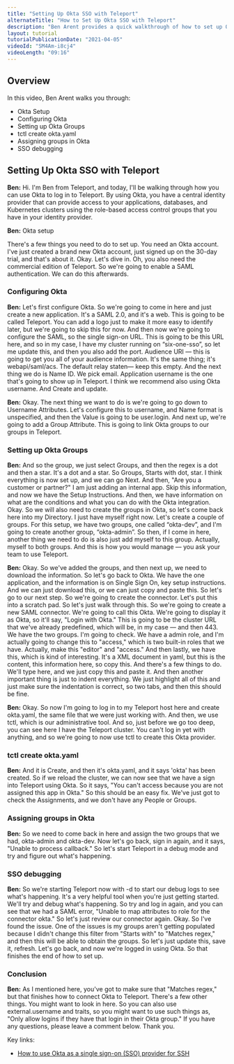 ```yaml
---
title: "Setting Up Okta SSO with Teleport"
alternateTitle: "How to Set Up Okta SSO with Teleport"
description: "Ben Arent provides a quick walkthrough of how to set up Okta with Teleport."
layout: tutorial
tutorialPublicationDate: "2021-04-05"
videoId: "SM4Am-i8cj4"
videoLength: "09:16"
---
```


## Overview

In this video, Ben Arent walks you through:

- Okta Setup
- Configuring Okta
- Setting up Okta Groups
- tctl create okta.yaml
- Assigning groups in Okta
- SSO debugging

## Setting Up Okta SSO with Teleport

**Ben:** Hi. I'm Ben from Teleport, and today, I'll be walking through how you can use Okta to log in to Teleport. By using Okta, you have a central identity provider that can provide access to your applications, databases, and Kubernetes clusters using the role-based access control groups that you have in your identity provider.

**Ben:** Okta setup

There's a few things you need to do to set up. You need an Okta account. I've just created a brand new Okta account, just signed up on the 30-day trial, and that's about it. Okay. Let's dive in. Oh, you also need the commercial edition of Teleport. So we're going to enable a SAML authentication. We can do this afterwards.

### Configuring Okta

**Ben:** Let's first configure Okta. So we're going to come in here and just create a new application. It's a SAML 2.0, and it's a web. This is going to be called Teleport. You can add a logo just to make it more easy to identify later, but we're going to skip this for now. And then now we're going to configure the SAML, so the single sign-on URL. This is going to be this URL here, and so in my case, I have my cluster running on “six-one-sso”, so let me update this, and then you also add the port. Audience URI — this is going to get you all of your audience information. It's the same thing; it's webapi/saml/acs. The default relay staten— keep this empty. And the next thing we do is Name ID. We pick email. Application username is the one that's going to show up in Teleport. I think we recommend also using Okta username. And Create and update.

**Ben:** Okay. The next thing we want to do is we're going to go down to Username Attributes. Let's configure this to username, and Name format is unspecified, and then the Value is going to be user.login. And next up, we're going to add a Group Attribute. This is going to link Okta groups to our groups in Teleport.

### Setting up Okta Groups

**Ben:** And so the group, we just select Groups, and then the regex is a dot and then a star. It's a dot and a star. So Groups, Starts with dot, star. I think everything is now set up, and we can go Next. And then, "Are you a customer or partner?" I am just adding an internal app. Skip this information, and now we have the Setup Instructions. And then, we have information on what are the conditions and what you can do with the Okta integration. Okay. So we will also need to create the groups in Okta, so let's come back here into my Directory. I just have myself right now. Let's create a couple of groups. For this setup, we have two groups, one called “okta-dev”, and I'm going to create another group, “okta-admin”. So then, if I come in here, another thing we need to do is also just add myself to this group. Actually, myself to both groups. And this is how you would manage — you ask your team to use Teleport.

**Ben:** Okay. So we've added the groups, and then next up, we need to download the information. So let's go back to Okta. We have the one application, and the information is on Single Sign On, key setup instructions. And we can just download this, or we can just copy and paste this. So let's go to our next step. So we're going to create the connector. Let's put this into a scratch pad. So let's just walk through this. So we're going to create a new SAML connector. We're going to call this Okta. We're going to display it as Okta, so it'll say, "Login with Okta." This is going to be the cluster URL that we've already predefined, which will be, in my case — and then 443. We have the two groups. I'm going to check. We have a admin role, and I'm actually going to change this to "access," which is two built-in roles that we have. Actually, make this "editor" and "access." And then lastly, we have this, which is kind of interesting. It's a XML document in yaml, but this is the content, this information here, so copy this. And there's a few things to do. We'll type here, and we just copy this and paste it. And then another important thing is just to indent everything. We just highlight all of this and just make sure the indentation is correct, so two tabs, and then this should be fine.

**Ben:** Okay. So now I'm going to log in to my Teleport host here and create okta.yaml, the same file that we were just working with. And then, we use tctl, which is our administrative tool. And so, just before we go too deep, you can see here I have the Teleport cluster. You can't log in yet with anything, and so we're going to now use tctl to create this Okta provider.

### tctl create okta.yaml

**Ben:** And it is Create, and then it's okta.yaml, and it says 'okta' has been created. So if we reload the cluster, we can now see that we have a sign into Teleport using Okta. So it says, "You can't access because you are not assigned this app in Okta." So this should be an easy fix. We've just got to check the Assignments, and we don't have any People or Groups.

### Assigning groups in Okta

**Ben:** So we need to come back in here and assign the two groups that we had, okta-admin and okta-dev. Now let's go back, sign in again, and it says, "Unable to process callback." So let's start Teleport in a debug mode and try and figure out what's happening.

### SSO debugging

**Ben:** So we're starting Teleport now with -d to start our debug logs to see what's happening. It's a very helpful tool when you're just getting started. We'll try and debug what's happening. So try and log in again, and you can see that we had a SAML error, "Unable to map attributes to role for the connector okta." So let's just review our connector again. Okay. So I've found the issue. One of the issues is my groups aren't getting populated because I didn't change this filter from "Starts with" to "Matches regex," and then this will be able to obtain the groups. So let's just update this, save it, refresh. Let's go back, and now we're logged in using Okta. So that finishes the end of how to set up.

### Conclusion

**Ben:** As I mentioned here, you've got to make sure that "Matches regex," but that finishes how to connect Okta to Teleport. There's a few other things. You might want to look in here. So you can also use external.username and traits, so you might want to use such things as, "Only allow logins if they have that login in their Okta group." If you have any questions, please leave a comment below. Thank you.

Key links:

- [How to use Okta as a single sign-on (SSO) provider for SSH](/docs/enterprise/sso/ssh-okta/)
